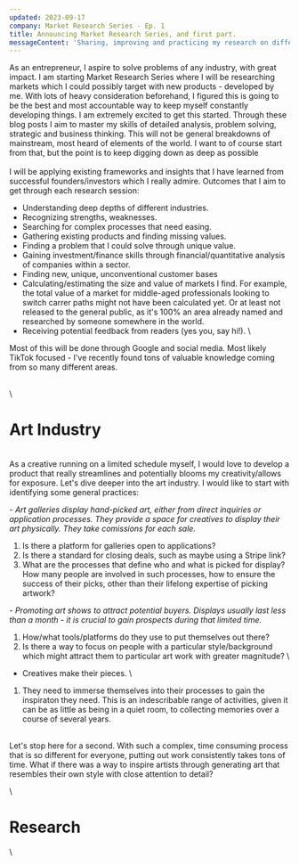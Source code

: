 ```yaml
---
updated: 2023-09-17
company: Market Research Series - Ep. 1
title: Announcing Market Research Series, and first part.
messageContent: 'Sharing, improving and practicing my research on different markets.'
---
```


As an entrepreneur, I aspire to solve problems of any industry, with great impact. I am starting Market Research Series
where I will be researching markets which I could possibly target with new products - developed by me. With lots of heavy consideration beforehand,
I figured this is going to be the best and most accountable way to keep myself constantly developing things. I am extremely
excited to get this started. Through these blog posts I aim to master my skills of detailed analysis, problem solving,
strategic and business thinking. This will not be general breakdowns of mainstream, most heard of elements of the world.
I want to of course start from that, but the point is to keep digging down as deep as possible
\
\
I will be applying existing frameworks and insights that I have learned from successful founders/investors which I really
admire. Outcomes that I aim to get through each research session:

- Understanding deep depths of different industries.
- Recognizing strengths, weaknesses.
- Searching for complex processes that need easing.
- Gathering existing products and finding missing values.
- Finding a problem that I could solve through unique value.
- Gaining investment/finance skills through financial/quantitative analysis of companies within a sector.
- Finding new, unique, unconventional customer bases
- Calculating/estimating the size and value of markets I find. For example, the total value of a market for middle-aged
  professionals looking to switch carrer paths might not have been calculated yet. Or at least not released to the general
  public, as it's 100% an area already named and researched by someone somewhere in the world.
- Receiving potential feedback from readers (yes you, say hi!).
  \

Most of this will be done through Google and social media. Most likely TikTok focused - I've recently found tons of valuable
knowledge coming from so many different areas.

\
\

# Art Industry

\
As a creative running on a limited schedule myself, I would love to develop a product that really streamlines and potentially
blooms my creativity/allows for exposure.
Let's dive deeper into the art industry. I would like to start with identifying some general practices:

_- Art galleries display hand-picked art, either from direct inquiries or application processes. They provide a space for
creatives to display their art physically. They take comissions for each sale._

1. Is there a platform for galleries open to applications?
2. Is there a standard for closing deals, such as maybe using a Stripe link?
3. What are the processes that define who and what is picked for display? How many people are involved in such processes,
   how to ensure the success of their picks, other than their lifelong expertise of picking artwork?

_- Promoting art shows to attract potential buyers. Displays usually last less than a month - it is crucial to gain prospects
during that limited time._

1. How/what tools/platforms do they use to put themselves out there?
2. Is there a way to focus on people with a particular style/background which might attract them to particular art work
   with greater magnitude?
   \

- Creatives make their pieces.
  \

1. They need to immerse themselves into their processes to gain the inspiraton they need. This is an indescribable range of
   activities, given it can be as little as being in a quiet room, to collecting memories over a course of several years.

\
Let's stop here for a second. With such a complex, time consuming process that is so different for everyone, putting out work
consistently takes tons of time. What if there was a way to inspire artists through generating art that resembles their own
style with close attention to detail?

\

# Research

\
